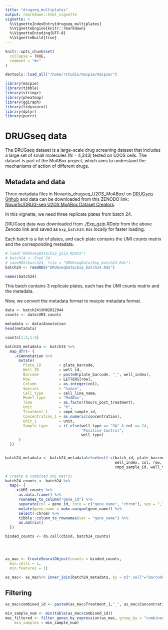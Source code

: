 ```yaml
---
title: "drugseq_multiplates"
output: rmarkdown::html_vignette
vignette: >
  %\VignetteIndexEntry{drugseq_multiplates}
  %\VignetteEngine{knitr::rmarkdown}
  %\VignetteEncoding{UTF-8}
  %\VignetteBuild{true}
---
```


```r
knitr::opts_chunk$set(
  collapse = TRUE,
  comment = "#>"
)
```



```r
devtools::load_all("/home/rstudio/macpie/macpie/")
```


```r
library(macpie)
library(tibble)
library(stringr)
library(pheatmap)
library(ggiraph)
library(tidyseurat)
library(dplyr)
library(purrr)
```


# DRUGseq data

The DRUGseq dataset is a large-scale drug screening dataset that includes a large set of small molecules (N = 4,343) tested on U2OS cells. The dataset is part of the MoABox project, which aims to understand the mechanisms of action of different drugs.


## Metadata and data

Three metadata files in Novartis_drugseq_U2OS_MoABox/ on [DRUGseq Github](https://github.com/Novartis/DRUG-seq/tree/main/data/Novartis_drugseq_U2OS_MoABox) and data can be downloaded from this ZENODO link: [Novartis/DRUG-seq U2OS MoABox Dataset Creators](https://zenodo.org/records/14291446).

In this vignette, we need three replicate plates from batch 24.

DRUGseq data was downloaded from *./Exp_gzip.RData* from the above Zenodo link and saved as `Exp_batch24.Rds` locally for faster loading.

Each batch is a list of plates, and each plate contains the UMI counts matrix and the corresponding metadata.


```r
# load("DRUGseqData/Exp_gzip.RData")
# batch24 <- Exp$`24`
# saveRDS(batch24, file = "DRUGseqData/Exp_batch24.Rds")
batch24 <- readRDS("DRUGseqData/Exp_batch24.Rds")
```


```r
names(batch24)
```

This batch contains 3 replicate plates, each has the UMI counts matrix and the metadata.

Now, we convert the metadata format to macpie metadata format. 


```r
data <- batch24$VH02012944
counts <- data$UMI.counts

metadata <- data$Annotation
head(metadata)
```


```r
counts[1:3,1:5]
```




```r

batch24_metadata <- batch24 %>% 
  map_dfr(~ {
    .x$Annotation %>%
      mutate(
        Plate_ID        = plate_barcode,
        Well_ID         = well_id,
        Barcode         = paste0(plate_barcode, "_", well_index),
        Row             = LETTERS[row],
        Column          = as.integer(col),
        Species         = "human",
        Cell_type       = cell_line_name,
        Model_type      = "MoABox",
        Time            = as.factor(hours_post_treatment),
        Unit            = "h",
        Treatment_1     = cmpd_sample_id,
        Concentration_1 = as.numeric(concentration),
        Unit_1          = unit,
        Sample_type     = if_else(well_type == "SA" & col == 24,
                                  "Positive Control",
                                  well_type)
      )
  })


batch24_metadata <- batch24_metadata%>%select(-c(batch_id, plate_barcode,plate_index, well_id,
                                                 well_index, col, row, biosample_id, external_biosample_id,
                                                 cmpd_sample_id, well_type, cell_line_name, cell_line_ncn, concentration, unit, hours_post_treatment, Sample))
```





```r
# create a combined UMI matrix
batch24_counts <- batch24 %>%
  map(~ {
    .x$UMI.counts %>%
      as.data.frame() %>% 
      rownames_to_column("gene_id") %>%
      separate(col = gene_id, into = c("gene_name", "chrom"), sep = ",") %>%
      mutate(gene_name = make.unique(gene_name)) %>%
      select(-chrom) %>%
      tibble::column_to_rownames(var = "gene_name") %>%
      as.matrix()
  })

binded_counts <- do.call(cbind, batch24_counts)


  
```



```r
as_mac <- CreateSeuratObject(counts = binded_counts, 
  min.cells = 1, 
  min.features = 1)

as_mac<- as_mac%>% inner_join(batch24_metadata, by = c(".cell"="Barcode"))
```

## Filtering


```r
as_mac$combined_id <- paste0(as_mac$Treatment_1,"_", as_mac$Concentration_1)

min_sample_num <- min(table(as_mac$combined_id))
mac_filtered <- filter_genes_by_expression(as_mac, group_by = "combined_id", min_counts = 10,
    min_samples = min_sample_num)

```


